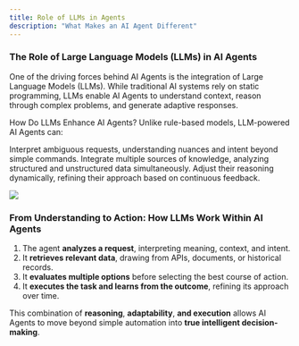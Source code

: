 ```yaml
---
title: Role of LLMs in Agents
description: "What Makes an AI Agent Different"
---
```


### The Role of Large Language Models (LLMs) in AI Agents

One of the driving forces behind AI Agents is the integration of Large Language Models (LLMs). While traditional AI systems rely on static programming, LLMs enable AI Agents to understand context, reason through complex problems, and generate adaptive responses.

How Do LLMs Enhance AI Agents?
Unlike rule-based models, LLM-powered AI Agents can:

Interpret ambiguous requests, understanding nuances and intent beyond simple commands.
Integrate multiple sources of knowledge, analyzing structured and unstructured data simultaneously.
Adjust their reasoning dynamically, refining their approach based on continuous feedback.

<img src="/images/ai/3.png" />

### From Understanding to Action: How LLMs Work Within AI Agents

1. The agent **analyzes a request**, interpreting meaning, context, and intent.
2. It **retrieves relevant data**, drawing from APIs, documents, or historical records.
3. It **evaluates multiple options** before selecting the best course of action.
4. It **executes the task and learns from the outcome**, refining its approach over time.

This combination of **reasoning**, **adaptability**, **and execution** allows AI Agents to move beyond simple automation into **true intelligent decision-making**.
